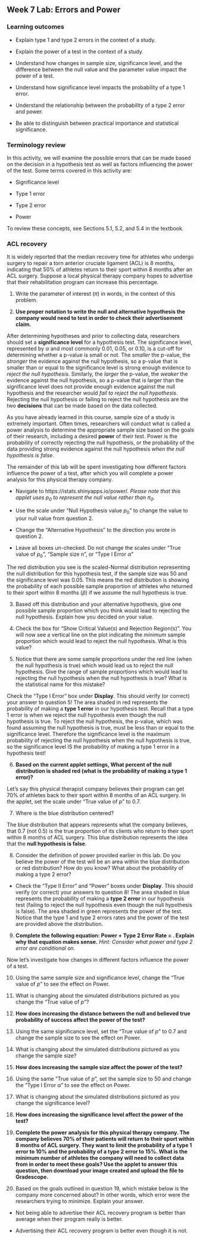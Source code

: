 ## Week 7 Lab:  Errors and Power

\setstretch{1}

### Learning outcomes

* Explain type 1 and type 2 errors in the context of a study.

* Explain the power of a test in the context of a study.

* Understand how changes in sample size, significance level, and the difference between the null value and the parameter value impact the power of a test.

* Understand how significance level impacts the probability of a type 1 error.

* Understand the relationship between the probability of a type 2 error and power.

* Be able to distinguish between practical importance and statistical significance.

### Terminology review

In this activity, we will examine the possible errors that can be made based on the decision in a hypothesis test as well as factors influencing the power of the test. Some terms covered in this activity are:

* Significance level

* Type 1 error

* Type 2 error

* Power

To review these concepts, see Sections 5.1, 5.2, and 5.4 in the textbook.  

### ACL recovery

It is widely reported that the median recovery time for athletes who undergo surgery to repair a torn anterior cruciate ligament (ACL) is 8 months, indicating that 50% of athletes return to their sport within 8 months after an ACL surgery.  Suppose a local physical therapy company hopes to advertise that their rehabilitation program can increase this percentage.  

1. Write the parameter of interest ($\pi$) in words, in the context of this problem.
\vspace{0.5in}

2. **Use proper notation to write the null and alternative hypothesis the company would need to test in order to check their advertisement claim.**
\vspace{0.5in}

After determining hypotheses and prior to collecting data, researchers should set a **significance level** for a hypothesis test.  The significance level, represented by $\alpha$ and most commonly 0.01, 0.05, or 0.10, is a cut-off for determining whether a p-value is small or not.  The *smaller* the p-value, the *stronger* the evidence against the null hypothesis, so a p-value that is smaller than or equal to the significance level is strong enough evidence to *reject the null hypothesis*.  Similarly, the *larger* the p-value, the *weaker* the evidence against the null hypothesis, so a p-value that is larger than the significance level does not provide enough evidence against the null hypothesis and the researcher would *fail to reject the null hypothesis*.  Rejecting the null hypothesis or failing to reject the null hypothesis are the two **decisions** that can be made based on the data collected.

As you have already learned in this course, sample size of a study is extremely important.  Often times, researchers will conduct what is called a power analysis to determine the appropriate sample size based on the goals of their research, including a desired **power** of their test.  Power is the probability of correctly rejecting the null hypothesis, or the probability of the data providing strong evidence against the null hypothesis *when the null hypothesis is false*.

The remainder of this lab will be spent investigating how different factors influence the power of a test, after which you will complete a power analysis for this physical therapy company.

* Navigate to https://istats.shinyapps.io/power/.  *Please note that this applet uses $p_0$ to represent the null value rather than $\pi_0$.*

* Use the scale under "Null Hypothesis value $p_0$" to change the value to your null value from question 2.

* Change the "Alternative Hypothesis" to the direction you wrote in question 2.

* Leave all boxes un-checked.  Do not change the scales under "True value of $p_0$", "Sample size n", or "Type I Error $\alpha$"

The red distribution you see is the scaled-Normal distribution representing the null distribution for this hypothesis test, if the sample size was 50 and the significance level was 0.05.  This means the red distribution is showing the probability of each possible sample proportion of athletes who returned to their sport within 8 months ($\hat{p}$) if we assume the null hypothesis is true.

3.  Based off this distribution and your alternative hypothesis, give one possible sample proportion which you think would lead to rejecting the null hypothesis.  Explain how you decided on your value.
\vspace{0.25in}

4. Check the box for "Show Critical Value(s) and Rejection Region(s)".  You will now see a vertical line on the plot indicating the *minimum* sample proportion which would lead to reject the null hypothesis.  What is this value?  
\vspace{0.25in}

5. Notice that there are some sample proportions under the red line (when the null hypothesis is true) which would lead us to reject the null hypothesis.  Give the range of sample proportions which would lead to rejecting the null hypothesis when the null hypothesis is true?  What is the statistical name for this mistake?
\vspace{0.4in}

Check the "Type I Error" box under **Display**.  This should verify (or correct) your answer to question 5!  The area shaded in red represents the probability of making a **type 1 error** in our hypothesis test.  Recall that a type 1 error is when we reject the null hypothesis even though the null hypothesis is true.  To reject the null hypothesis, the p-value, which was found assuming the null hypothesis is true, must be less than or equal to the significance level.  Therefore the significance level is the maximum probability of rejecting the null hypothesis when the null hypothesis is true, so the significance level IS the probability of making a type 1 error in a hypothesis test!

6.  **Based on the current applet settings, What percent of the null distribution is shaded red (what is the probability of making a type 1 error)?**
\vspace{0.25in}

Let's say this physical therapist company believes their program can get 70% of athletes back to their sport within 8 months of an ACL surgery.  In the applet, set the scale under "True value of $p$" to 0.7.

7.  Where is the blue distribution centered?
\vspace{0.25in}

The blue distribution that appears represents what the company believes, that 0.7 (not 0.5) is the true proportion of its clients who return to their sport within 8 months of ACL surgery.  This blue distribution represents the idea that the **null hypothesis is false**.

8.  Consider the definition of power provided earlier in this lab.  Do you believe the power of the test will be an area within the blue distribution or red distribution? How do you know?  What about the probability of making a type 2 error?
\vspace{1in}

* Check the "Type II Error" and "Power" boxes under **Display**.  This should verify (or correct) your answers to question 8!  The area shaded in blue represents the probability of making a **type 2 error** in our hypothesis test (failing to reject the null hypothesis even though the null hypothesis is false).  The area shaded in green represents the power of the test.  Notice that the type 1 and type 2 errors rates and the power of the test are provided above the distribution.

9.  **Complete the following equation: Power + Type 2 Error Rate =  .  Explain why that equation makes sense.** *Hint: Consider what power and type 2 error are conditional on.*
\vspace{0.8in}

Now let's investigate how changes in different factors influence the power of a test.

10. Using the same sample size and significance level, change the “True value of $p$” to see the effect on Power.
\setlength\tabcolsep{0.5cm}
\begin{longtable}{|l|c|c|c|c|c|}
\hline
\textbf{True value of $p$}& 0.60 & 0.65 & 0.70 & 0.75 & 0.80 \\ \hline
\textbf{Power} & & & & &  \\ \hline
\end{longtable}

11. What is changing about the simulated distributions pictured as you change the “True value of $p$”?
\vspace{0.5in}


12. **How does increasing the distance between the null and believed true probability of success affect the power of the test?**
\vspace{0.5in}

13. Using the same significance level, set the “True value of $p$” to 0.7 and change the sample size to see the effect on Power.

\setlength\tabcolsep{0.6cm}
\begin{longtable}{|l|c|c|c|c|c|}
\hline
\textbf{Sample Size}& 20 & 40 & 50 & 60 & 80 \\ \hline
\textbf{Power} & & & & &  \\ \hline
\end{longtable}

14. What is changing about the simulated distributions pictured as you change the sample size?
\vspace{0.5in}


15. **How does increasing the sample size affect the power of the test?**
\vspace{0.5in}

16. Using the same “True value of $p$”, set the sample size to 50 and change the "Type I Error $\alpha$" to see the effect on Power.

\setlength\tabcolsep{0.5cm}
\begin{longtable}{|l|c|c|c|c|c|}
\hline
\textbf{Type I Error $\alpha$}& 0.01 & 0.03 & 0.05 & 0.10 & 0.15 \\ \hline
\textbf{Power} & & & & &  \\ \hline
\end{longtable}

17. What is changing about the simulated distributions pictured as you change the significance level?
\vspace{0.5in}


18. **How does increasing the significance level affect the power of the test?**
\vspace{0.5in}


19.  **Complete the power analysis for this physical therapy company.  The company believes 70% of their patients will return to their sport within 8 months of ACL surgery.  They want to limit the probability of a type 1 error to 10% and the probability of a type 2 error to 15%.  What is the minimum number of athletes the company will need to collect data from in order to meet these goals?  Use the applet to answer this question, then download your image created and upload the file to Gradescope.**
\vspace{0.25in}

\newpage

20.  Based on the goals outlined in question 19, which mistake below is the company more concerned about?  In other words, which error were the researchers trying to minimize.  Explain your answer.

* Not being able to advertise their ACL recovery program is better than average when their program really is better.

* Advertising their ACL recovery program is better even though it is not.

\vspace{0.8in}


\newpage